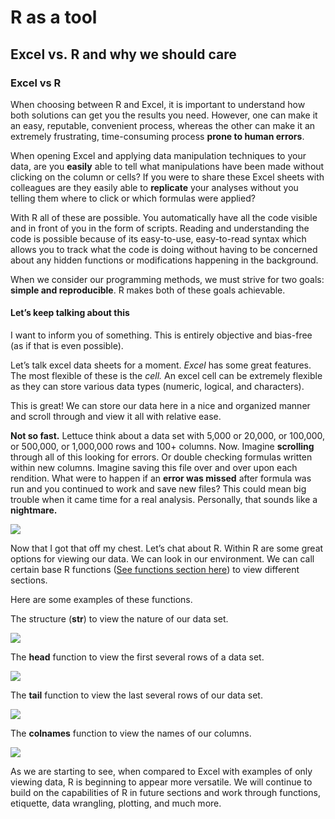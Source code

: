 # R as a tool
## Excel vs. R and why we should care
### Excel vs R {.unnumbered}
When choosing between R and Excel, it is important to understand how both solutions can get you the results you need. However, one can make it an easy, reputable, convenient process, whereas the other can make it an extremely frustrating, time-consuming process **prone to human errors**.

When opening Excel and applying data manipulation techniques to your data, are you **easily** able to tell what manipulations have been made without clicking on the column or cells? 
If you were to share these Excel sheets with colleagues are they easily able to **replicate** your
analyses without you telling them where to click or which formulas were applied?

With R all of these are possible. You automatically have all the code visible and in front of you in the form of scripts. Reading and understanding the code is possible because of its easy-to-use, easy-to-read syntax which allows you to track what the code is doing without having to be concerned about any hidden functions or modifications happening in the background.

When we consider our programming methods, we must strive for two goals: **simple and reproducible**.
R makes both of these goals achievable. 

#### Let's keep talking about this  {.unnumbered}

I want to inform you of something. 
This is entirely objective and bias-free (as if that is even possible).

Let's talk excel data sheets for a moment. 
*Excel* has some great features. 
The most flexible of these is the *cell.* 
An excel cell can be extremely flexible as they can store various data types (numeric, logical, and characters). 

This is great!
We can store our data here in a nice and organized manner and scroll through and view it all with relative ease. 

**Not so fast.** 
Lettuce think about a data set with 5,000 or 20,000, or 100,000, or 500,000, or 1,000,000 rows and 100+ columns. 
Now. Imagine **scrolling** through all of this looking for errors. 
Or double checking formulas written within new columns. 
Imagine saving this file over and over upon each rendition. 
What were to happen if an **error was missed** after formula was run and you continued to work and save new files? 
This could mean big trouble when it came time for a real analysis. 
Personally, that sounds like a **nightmare.** 

![](figs/excelex.png){fig-align="center"}

Now that I got that off my chest. Let's chat about R. 
Within R are some great options for viewing our data.
We can look in our environment. 
We can call certain base R functions ([See functions section here](f_fancy.qmd)) to view different sections. 

Here are some examples of these functions.

The structure (**str**) to view the nature of our data set.

![](figs/str.png)

The **head** function to view the first several rows of a data set.

![](figs/head.png)

The **tail** function to view the last several rows of our data set. 

![](figs/tail.png)

The **colnames** function to view the names of our columns.

![](figs/colnames.png)

As we are starting to see, when compared to Excel with examples of only viewing data, R is beginning to appear more versatile. 
We will continue to build on the capabilities of R in future sections and work through functions, etiquette, data wrangling, plotting, and much more. 
